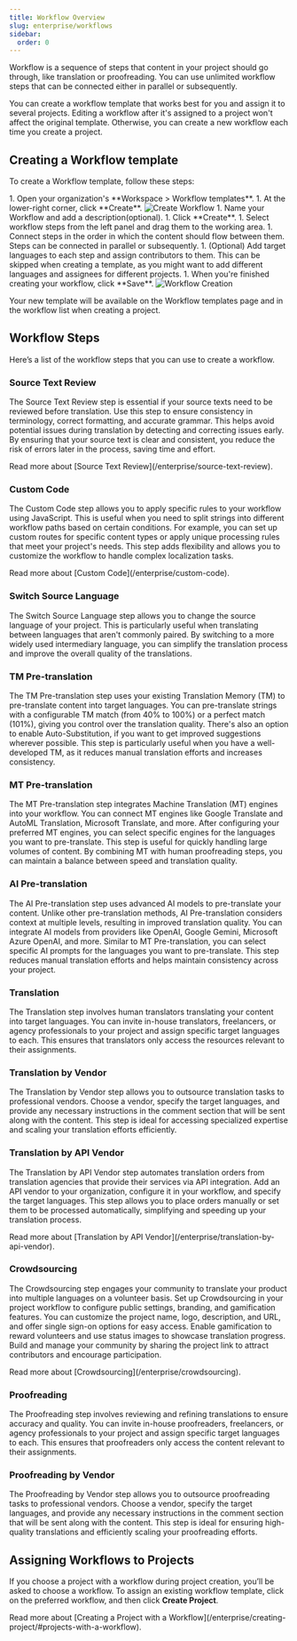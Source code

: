 ```yaml
---
title: Workflow Overview
slug: enterprise/workflows
sidebar:
  order: 0
---
```



Workflow is a sequence of steps that content in your project should go through, like translation or proofreading. You can use unlimited workflow steps that can be connected either in parallel or subsequently.

You can create a workflow template that works best for you and assign it to several projects. Editing a workflow after it's assigned to a project won't affect the original template. Otherwise, you can create a new workflow each time you create a project.

## Creating a Workflow template

To create a Workflow template, follow these steps:

<Steps>
  1. Open your organization's **Workspace > Workflow templates**.
  1. At the lower-right corner, click **Create**. <Image src={createWorkflow} alt="Create Workflow" />
  1. Name your Workflow and add a description(optional).
  1. Click **Create**.
  1. Select workflow steps from the left panel and drag them to the working area.
  1. Connect steps in the order in which the content should flow between them. Steps can be connected in parallel or subsequently.
  1. (Optional) Add target languages to each step and assign contributors to them. This can be skipped when creating a template, as you might want to add different languages and assignees for different projects.
  1. When you're finished creating your workflow, click **Save**. <Image src={workflowCreation} alt="Workflow Creation" />
</Steps>

Your new template will be available on the Workflow templates page and in the workflow list when creating a project.

## Workflow Steps

Here’s a list of the workflow steps that you can use to create a workflow.

### Source Text Review

The Source Text Review step is essential if your source texts need to be reviewed before translation. Use this step to ensure consistency in terminology, correct formatting, and accurate grammar. This helps avoid potential issues during translation by detecting and correcting issues early. By ensuring that your source text is clear and consistent, you reduce the risk of errors later in the process, saving time and effort.

<ReadMore>
  Read more about [Source Text Review](/enterprise/source-text-review).
</ReadMore>

### Custom Code

The Custom Code step allows you to apply specific rules to your workflow using JavaScript. This is useful when you need to split strings into different workflow paths based on certain conditions. For example, you can set up custom routes for specific content types or apply unique processing rules that meet your project's needs. This step adds flexibility and allows you to customize the workflow to handle complex localization tasks.

<ReadMore>
  Read more about [Custom Code](/enterprise/custom-code).
</ReadMore>

### Switch Source Language

The Switch Source Language step allows you to change the source language of your project. This is particularly useful when translating between languages that aren't commonly paired. By switching to a more widely used intermediary language, you can simplify the translation process and improve the overall quality of the translations.

### TM Pre-translation

The TM Pre-translation step uses your existing Translation Memory (TM) to pre-translate content into target languages. You can pre-translate strings with a configurable TM match (from 40% to 100%) or a perfect match (101%), giving you control over the translation quality. There's also an option to enable Auto-Substitution, if you want to get improved suggestions wherever possible. This step is particularly useful when you have a well-developed TM, as it reduces manual translation efforts and increases consistency.

### MT Pre-translation

The MT Pre-translation step integrates Machine Translation (MT) engines into your workflow. You can connect MT engines like Google Translate and AutoML Translation, Microsoft Translate, and more. After configuring your preferred MT engines, you can select specific engines for the languages you want to pre-translate. This step is useful for quickly handling large volumes of content. By combining MT with human proofreading steps, you can maintain a balance between speed and translation quality.

### AI Pre-translation

The AI Pre-translation step uses advanced AI models to pre-translate your content. Unlike other pre-translation methods, AI Pre-translation considers context at multiple levels, resulting in improved translation quality. You can integrate AI models from providers like OpenAI, Google Gemini, Microsoft Azure OpenAI, and more. Similar to MT Pre-translation, you can select specific AI prompts for the languages you want to pre-translate. This step reduces manual translation efforts and helps maintain consistency across your project.

### Translation

The Translation step involves human translators translating your content into target languages. You can invite in-house translators, freelancers, or agency professionals to your project and assign specific target languages to each. This ensures that translators only access the resources relevant to their assignments.

### Translation by Vendor

The Translation by Vendor step allows you to outsource translation tasks to professional vendors. Choose a vendor, specify the target languages, and provide any necessary instructions in the comment section that will be sent along with the content. This step is ideal for accessing specialized expertise and scaling your translation efforts efficiently.

### Translation by API Vendor

The Translation by API Vendor step automates translation orders from translation agencies that provide their services via API integration. Add an API vendor to your organization, configure it in your workflow, and specify the target languages. This step allows you to place orders manually or set them to be processed automatically, simplifying and speeding up your translation process.

<ReadMore>
  Read more about [Translation by API Vendor](/enterprise/translation-by-api-vendor).
</ReadMore>

### Crowdsourcing

The Crowdsourcing step engages your community to translate your product into multiple languages on a volunteer basis. Set up Crowdsourcing in your project workflow to configure public settings, branding, and gamification features. You can customize the project name, logo, description, and URL, and offer single sign-on options for easy access. Enable gamification to reward volunteers and use status images to showcase translation progress. Build and manage your community by sharing the project link to attract contributors and encourage participation.

<ReadMore>
  Read more about [Crowdsourcing](/enterprise/crowdsourcing).
</ReadMore>

### Proofreading

The Proofreading step involves reviewing and refining translations to ensure accuracy and quality. You can invite in-house proofreaders, freelancers, or agency professionals to your project and assign specific target languages to each. This ensures that proofreaders only access the content relevant to their assignments.

### Proofreading by Vendor

The Proofreading by Vendor step allows you to outsource proofreading tasks to professional vendors. Choose a vendor, specify the target languages, and provide any necessary instructions in the comment section that will be sent along with the content. This step is ideal for ensuring high-quality translations and efficiently scaling your proofreading efforts.

## Assigning Workflows to Projects

If you choose a project with a workflow during project creation, you’ll be asked to choose a workflow. To assign an existing workflow template, click on the preferred workflow, and then click **Create Project**.

<ReadMore>
  Read more about [Creating a Project with a Workflow](/enterprise/creating-project/#projects-with-a-workflow).
</ReadMore>